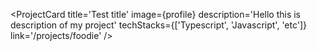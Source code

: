 
<ProjectCard
  title='Test title'
  image={profile}
  description='Hello this is description of my project'
  techStacks={['Typescript', 'Javascript', 'etc']}
  link='/projects/foodie'
/>
